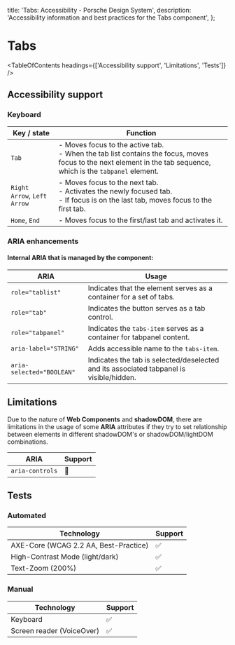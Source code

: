 
  title: 'Tabs: Accessibility - Porsche Design System',
  description: 'Accessibility information and best practices for the Tabs component',
};

# Tabs <ComponentStatus tagName="p-tabs"></ComponentStatus>

<TableOfContents headings={['Accessibility support', 'Limitations', 'Tests']} />

## Accessibility support

### Keyboard

| Key / state                 | Function                                                                                                                                                            |
| --------------------------- | ------------------------------------------------------------------------------------------------------------------------------------------------------------------- |
| `Tab`                       | - Moves focus to the active tab.<br/> - When the tab list contains the focus, moves focus to the next element in the tab sequence, which is the `tabpanel` element. |
| `Right Arrow`, `Left Arrow` | - Moves focus to the next tab.<br/> - Activates the newly focused tab.<br/> - If focus is on the last tab, moves focus to the first tab.                            |
| `Home`, `End`               | - Moves focus to the first/last tab and activates it.                                                                                                               |

### ARIA enhancements

#### Internal **ARIA** that is managed by the component:

| ARIA                      | Usage                                                                                   |
| ------------------------- | --------------------------------------------------------------------------------------- |
| `role="tablist"`          | Indicates that the element serves as a container for a set of tabs.                     |
| `role="tab"`              | Indicates the button serves as a tab control.                                           |
| `role="tabpanel"`         | Indicates the `tabs-item` serves as a container for tabpanel content.                   |
| `aria-label="STRING"`     | Adds accessible name to the `tabs-item`.                                                |
| `aria-selected="BOOLEAN"` | Indicates the tab is selected/deselected and its associated tabpanel is visible/hidden. |

## Limitations

Due to the nature of **Web Components** and **shadowDOM**, there are limitations in the usage of some **ARIA**
attributes if they try to set relationship between elements in different shadowDOM's or shadowDOM/lightDOM combinations.

| ARIA            | Support |
| --------------- | ------- |
| `aria-controls` | 🚫      |

## Tests

### Automated

| Technology                            | Support |
| ------------------------------------- | ------- |
| AXE-Core (WCAG 2.2 AA, Best-Practice) | ✅      |
| High-Contrast Mode (light/dark)       | ✅      |
| Text-Zoom (200%)                      | ✅      |

### Manual

| Technology                | Support |
| ------------------------- | ------- |
| Keyboard                  | ✅      |
| Screen reader (VoiceOver) | ✅      |

